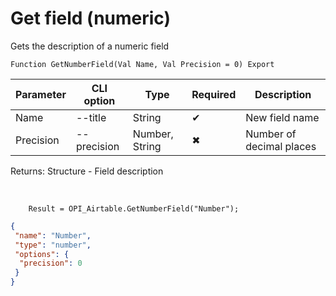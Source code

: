 ﻿---
sidebar_position: 4
---


# Get field (numeric)
 Gets the description of a numeric field



`Function GetNumberField(Val Name, Val Precision = 0) Export`

  | Parameter | CLI option | Type | Required | Description |
  |-|-|-|-|-|
  | Name | --title | String | &#x2714; | New field name |
  | Precision | --precision | Number, String | &#x2716; | Number of decimal places |

  
  Returns:  Structure - Field description

<br/>




```bsl title="Code example"
    Result = OPI_Airtable.GetNumberField("Number");
```
 



```json title="Result"
{
 "name": "Number",
 "type": "number",
 "options": {
  "precision": 0
 }
}
```
